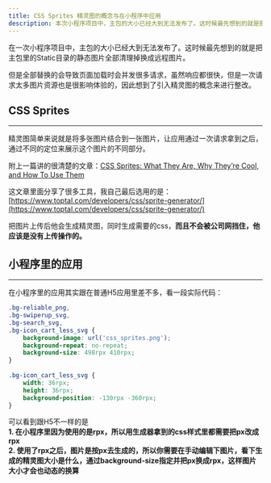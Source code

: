 ```yaml
---
title: CSS Sprites 精灵图的概念与在小程序中应用
description: 本次小程序项目中，主包的大小已经大到无法发布了。这时候最先想到的就是把主包里的Static目录的静态图片全部清理掉换成远程图片。但是全部替换的会导致页面加载时会并发很多请求，虽然响应都很快，但是一次请求太多图片资源也是很影响体验的，因此想到了引入精灵图的概念来进行整改。
---
```


在一次小程序项目中，主包的大小已经大到无法发布了。这时候最先想到的就是把主包里的Static目录的静态图片全部清理掉换成远程图片。

但是全部替换的会导致页面加载时会并发很多请求，虽然响应都很快，但是一次请求太多图片资源也是很影响体验的，因此想到了引入精灵图的概念来进行整改。

## CSS Sprites
---------------------------

精灵图简单来说就是将多张图片结合到一张图片，让应用通过一次请求拿到之后，通过不同的定位来展示这个图片的不同部分。

附上一篇讲的很清楚的文章：[CSS Sprites: What They Are, Why They’re Cool, and How To Use Them](https://css-tricks.com/css-sprites/)

这文章里面分享了很多工具，我自己最后选用的是：[https://www.toptal.com/developers/css/sprite-generator/](https://www.toptal.com/developers/css/sprite-generator/)

把图片上传后他会生成精灵图，同时生成需要的css，**而且不会被公司网挡住，他应该是没有上传操作的。**

## 小程序里的应用
---------------------------------------------------------------------------

在小程序里的应用其实跟在普通H5应用里差不多，看一段实际代码：

```css
.bg-reliable_png,
.bg-swiperup_svg,
.bg-search_svg,
.bg-icon_cart_less_svg {
    background-image: url('css_sprites.png');
    background-repeat: no-repeat;
    background-size: 498rpx 410rpx;
}
 
.bg-icon_cart_less_svg {
    width: 36rpx;
    height: 36rpx;
    background-position: -130rpx -360rpx;
}
```
可以看到跟H5不一样的是  
**1\. 在小程序里因为使用的是rpx，所以用生成器拿到的css样式里都需要把px改成rpx  
2\. 使用了rpx之后，图片是按px去生成的，所以你需要在手动编辑下图片，看下生成的精灵图大小是什么，通过background-size指定并把px换成rpx，这样图片大小才会也动态的换算**